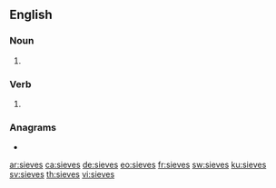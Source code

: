 ==English==

===Noun===
{{head|en|noun plural form}}

# {{plural of|sieve|lang=en}}

===Verb===
{{head|en|verb form}}

# {{en-third-person singular of|sieve}}

===Anagrams===
* {{l|en|essive}}

[[ar:sieves]]
[[ca:sieves]]
[[de:sieves]]
[[eo:sieves]]
[[fr:sieves]]
[[sw:sieves]]
[[ku:sieves]]
[[sv:sieves]]
[[th:sieves]]
[[vi:sieves]]